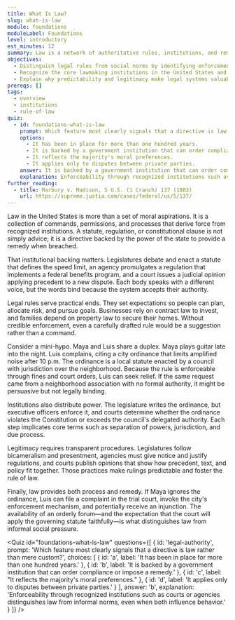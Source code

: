 ```yaml
---
title: What Is Law?
slug: what-is-law
module: foundations
moduleLabel: Foundations
level: introductory
est_minutes: 12
summary: Law is a network of authoritative rules, institutions, and remedies that structure how people order their affairs and resolve conflict.
objectives:
  - Distinguish legal rules from social norms by identifying enforcement mechanisms and institutional backing.
  - Recognize the core lawmaking institutions in the United States and the types of authority they wield.
  - Explain why predictability and legitimacy make legal systems valuable to individuals and communities.
prereqs: []
tags:
  - overview
  - institutions
  - rule-of-law
quiz:
  - id: foundations-what-is-law
    prompt: Which feature most clearly signals that a directive is law rather than mere custom?
    options:
      - It has been in place for more than one hundred years.
      - It is backed by a government institution that can order compliance or impose a remedy.
      - It reflects the majority's moral preferences.
      - It applies only to disputes between private parties.
    answer: It is backed by a government institution that can order compliance or impose a remedy.
    explanation: Enforceability through recognized institutions such as courts or agencies distinguishes law from informal norms, even when both influence behavior.
further_reading:
  - title: Marbury v. Madison, 5 U.S. (1 Cranch) 137 (1803)
    url: https://supreme.justia.com/cases/federal/us/5/137/
---
```

Law in the United States is more than a set of moral aspirations. It is a collection of commands, permissions, and processes that derive force from recognized institutions. A statute, regulation, or constitutional clause is not simply advice; it is a directive backed by the power of the state to provide a remedy when breached.

That institutional backing matters. Legislatures debate and enact a statute that defines the speed limit, an agency promulgates a regulation that implements a federal benefits program, and a court issues a judicial opinion applying precedent to a new dispute. Each body speaks with a different voice, but the words bind because the system accepts their authority.

Legal rules serve practical ends. They set expectations so people can plan, allocate risk, and pursue goals. Businesses rely on contract law to invest, and families depend on property law to secure their homes. Without credible enforcement, even a carefully drafted rule would be a suggestion rather than a command.

Consider a mini-hypo. Maya and Luis share a duplex. Maya plays guitar late into the night. Luis complains, citing a city ordinance that limits amplified noise after 10 p.m. The ordinance is a local statute enacted by a council with jurisdiction over the neighborhood. Because the rule is enforceable through fines and court orders, Luis can seek relief. If the same request came from a neighborhood association with no formal authority, it might be persuasive but not legally binding.

Institutions also distribute power. The legislature writes the ordinance, but executive officers enforce it, and courts determine whether the ordinance violates the Constitution or exceeds the council's delegated authority. Each step implicates core terms such as separation of powers, jurisdiction, and due process.

Legitimacy requires transparent procedures. Legislatures follow bicameralism and presentment, agencies must give notice and justify regulations, and courts publish opinions that show how precedent, text, and policy fit together. Those practices make rulings predictable and foster the rule of law.

Finally, law provides both process and remedy. If Maya ignores the ordinance, Luis can file a complaint in the trial court, invoke the city's enforcement mechanism, and potentially receive an injunction. The availability of an orderly forum—and the expectation that the court will apply the governing statute faithfully—is what distinguishes law from informal social pressure.

<Quiz
  id="foundations-what-is-law"
  questions={[
    {
      id: 'legal-authority',
      prompt: 'Which feature most clearly signals that a directive is law rather than mere custom?',
      choices: [
        { id: 'a', label: 'It has been in place for more than one hundred years.' },
        { id: 'b', label: 'It is backed by a government institution that can order compliance or impose a remedy.' },
        { id: 'c', label: "It reflects the majority's moral preferences." },
        { id: 'd', label: 'It applies only to disputes between private parties.' }
      ],
      answer: 'b',
      explanation:
        'Enforceability through recognized institutions such as courts or agencies distinguishes law from informal norms, even when both influence behavior.'
    }
  ]}
/>
